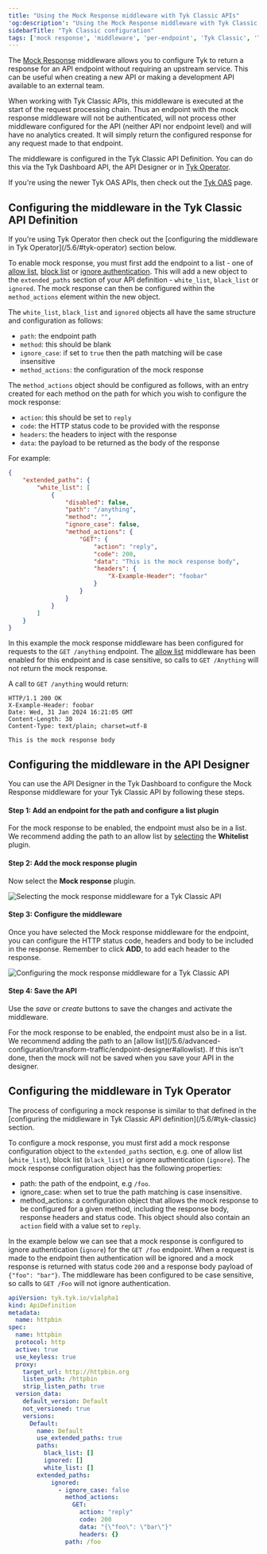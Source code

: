 ```yaml
---
title: "Using the Mock Response middleware with Tyk Classic APIs"
'og:description': "Using the Mock Response middleware with Tyk Classic APIs"
sidebarTitle: "Tyk Classic configuration"
tags: ['mock response', 'middleware', 'per-endpoint', 'Tyk Classic', 'Tyk Classic API']
---
```


The [Mock Response](/5.6/product-stack/tyk-gateway/middleware/mock-response-middleware) middleware allows you to configure Tyk to return a response for an API endpoint without requiring an upstream service. This can be useful when creating a new API or making a development API available to an external team.

When working with Tyk Classic APIs, this middleware is executed at the start of the request processing chain. Thus an endpoint with the mock response middleware will not be authenticated, will not process other middleware configured for the API (neither API nor endpoint level) and will have no analytics created. It will simply return the configured response for any request made to that endpoint.

The middleware is configured in the Tyk Classic API Definition. You can do this via the Tyk Dashboard API, the API Designer or in [Tyk Operator](/5.6/#tyk-operator).

If you're using the newer Tyk OAS APIs, then check out the [Tyk OAS](/5.6/product-stack/tyk-gateway/middleware/mock-response-tyk-oas) page.

<h2 id="tyk-classic">Configuring the middleware in the Tyk Classic API Definition</h2>
If you're using Tyk Operator then check out the [configuring the middleware in Tyk Operator](/5.6/#tyk-operator) section below.

To enable mock response, you must first add the endpoint to a list - one of [allow list](/5.6/product-stack/tyk-gateway/middleware/allow-list-middleware), [block list](/5.6/product-stack/tyk-gateway/middleware/block-list-middleware) or [ignore authentication](/5.6/product-stack/tyk-gateway/middleware/ignore-middleware). This will add a new object to the `extended_paths` section of your API definition - `white_list`, `black_list` or `ignored`. The mock response can then be configured within the `method_actions` element within the new object.

The `white_list`, `black_list` and `ignored` objects all have the same structure and configuration as follows:

- `path`: the endpoint path
- `method`: this should be blank
- `ignore_case`: if set to `true` then the path matching will be case insensitive
- `method_actions`: the configuration of the mock response

The `method_actions` object should be configured as follows, with an entry created for each method on the path for which you wish to configure the mock response:

- `action`: this should be set to `reply`
- `code`: the HTTP status code to be provided with the response
- `headers`: the headers to inject with the response
- `data`: the payload to be returned as the body of the response

For example:

```json  {linenos=true, linenostart=1}
{
    "extended_paths": {
        "white_list": [
            {
                "disabled": false,
                "path": "/anything",
                "method": "",
                "ignore_case": false,
                "method_actions": {
                    "GET": {
                        "action": "reply",
                        "code": 200,
                        "data": "This is the mock response body",
                        "headers": {
                            "X-Example-Header": "foobar"
                        }
                    }          
                }
            }
        ]
    }
}
```

In this example the mock response middleware has been configured for requests to the `GET /anything` endpoint. The [allow list](/5.6/product-stack/tyk-gateway/middleware/allow-list-middleware) middleware has been enabled for this endpoint and is case sensitive, so calls to `GET /Anything` will not return the mock response.

A call to `GET /anything` would return:

```
HTTP/1.1 200 OK
X-Example-Header: foobar
Date: Wed, 31 Jan 2024 16:21:05 GMT
Content-Length: 30
Content-Type: text/plain; charset=utf-8

This is the mock response body
```

## Configuring the middleware in the API Designer

You can use the API Designer in the Tyk Dashboard to configure the Mock Response middleware for your Tyk Classic API by following these steps.

#### Step 1: Add an endpoint for the path and configure a list plugin

For the mock response to be enabled, the endpoint must also be in a list. We recommend adding the path to an allow list by [selecting](/5.6/product-stack/tyk-gateway/middleware/allow-list-tyk-classic#configuring-the-allow-list-in-the-api-designer) the **Whitelist** plugin.

#### Step 2: Add the mock response plugin

Now select the **Mock response** plugin.

<img src="/img/dashboard/endpoint-designer/mock-response.png" alt="Selecting the mock response middleware for a Tyk Classic API" />

#### Step 3: Configure the middleware

Once you have selected the Mock response middleware for the endpoint, you can configure the HTTP status code, headers and body to be included in the response. Remember to click **ADD**, to add each header to the response.

<img src="/img/dashboard/endpoint-designer/mock-response-config.png" alt="Configuring the mock response middleware for a Tyk Classic API" />

#### Step 4: Save the API

Use the *save* or *create* buttons to save the changes and activate the middleware.


<Note>
For the mock response to be enabled, the endpoint must also be in a list. We recommend adding the path to an [allow list](/5.6/advanced-configuration/transform-traffic/endpoint-designer#allowlist). If this isn't done, then the mock will not be saved when you save your API in the designer.
</Note>


<h2 id="tyk-operator">Configuring the middleware in Tyk Operator</h2>
The process of configuring a mock response is similar to that defined in the [configuring the middleware in Tyk Classic API definition](/5.6/#tyk-classic) section.

To configure a mock response, you must first add a mock response configuration object to the `extended_paths` section, e.g. one of allow list (`white_list`), block list (`black_list`) or ignore authentication (`ignore`). The mock response configuration object has the following properties:

- path: the path of the endpoint, e.g `/foo`.
- ignore_case: when set to true the path matching is case insensitive.
- method_actions: a configuration object that allows the mock response to be configured for a given method, including the response body, response headers and status code. This object should also contain an `action` field with a value set to `reply`.

In the example below we can see that a mock response is configured to ignore authentication (`ignore`) for the `GET /foo` endpoint. When a request is made to the endpoint then authentication will be ignored and a mock response is returned with status code `200` and a response body payload of `{"foo": "bar"}`. The middleware has been configured to be case sensitive, so calls to `GET /Foo` will not ignore authentication.

```yaml {linenos=true, linenostart=1, hl_lines=["26-34"]}
apiVersion: tyk.tyk.io/v1alpha1
kind: ApiDefinition
metadata:
  name: httpbin
spec:
  name: httpbin
  protocol: http
  active: true
  use_keyless: true
  proxy: 
    target_url: http://httpbin.org
    listen_path: /httpbin
    strip_listen_path: true
  version_data:
    default_version: Default
    not_versioned: true
    versions:
      Default:
        name: Default
        use_extended_paths: true
        paths:
          black_list: []
          ignored: []
          white_list: []
        extended_paths:
            ignored:
              - ignore_case: false
                method_actions:
                  GET:
                    action: "reply"
                    code: 200
                    data: "{\"foo\": \"bar\"}"
                    headers: {}
                path: /foo
```
